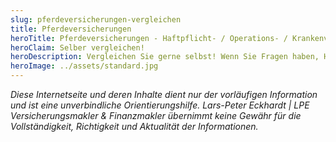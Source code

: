 ```yaml
---
slug: pferdeversicherungen-vergleichen
title: Pferdeversicherungen
heroTitle: Pferdeversicherungen - Haftpflicht- / Operations- / Krankenversicherungen
heroClaim: Selber vergleichen!
heroDescription: Vergleichen Sie gerne selbst! Wenn Sie Fragen haben, Hilfe benötigen oder unsere erweiterten Serviceangebote nutzen möchten, nehmen Sie Kontakt zu uns auf. Kümmern Sie sich um alles allein, haben Sie in der Regel keinen finanziellen Vorteil. Unser kompetenter Rat kostet Sie nichts zusätzlich, sichert Ihnen fachliche Unterstützung – auch im Schadenfall.
heroImage: ../assets/standard.jpg
---
```




<CompareBox url="https://lotse.softfair-server.de/b2c/#/ergebnis/pferdehalter?userexid=2d4bb434-1306-11e5-8000-fc8c26b417db" />

<ContactAndCompareBox />

<ProvenExpert />

<AwardBox />

_Diese Internetseite und deren Inhalte dient nur der vorläufigen Information und ist eine unverbindliche Orientierungshilfe. Lars-Peter Eckhardt | LPE Versicherungsmakler & Finanzmakler übernimmt keine Gewähr für die Vollständigkeit,
Richtigkeit und Aktualität der Informationen._

